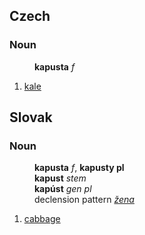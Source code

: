 == Czech ==
=== Noun ===
:'''kapusta''' ''f''
# [[kale]]
== Slovak ==
=== Noun ===
:'''kapusta''' ''f'', '''kapusty pl'''
:'''kapust''' ''stem''
:'''kapúst''' ''gen pl''
:declension pattern ''[[Slovak declension pattern žena|žena]]''
# [[cabbage#English|cabbage]]